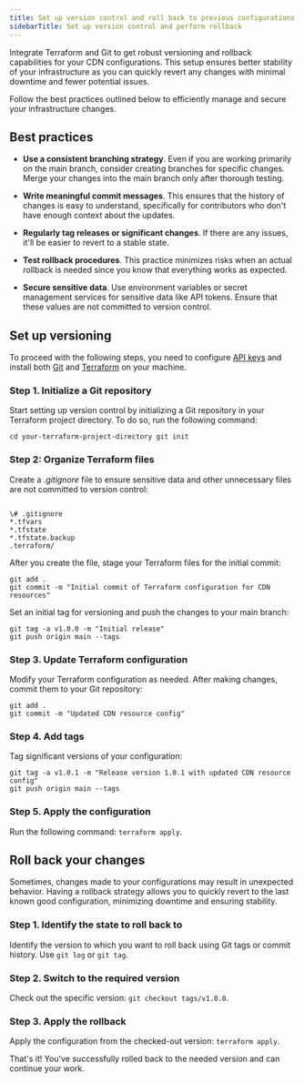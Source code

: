 ---
title: Set up version control and roll back to previous configurations
sidebarTitle: Set up version control and perform rollback
---

Integrate Terraform and Git to get robust versioning and rollback capabilities for your CDN configurations. This setup ensures better stability of your infrastructure as you can quickly revert any changes with minimal downtime and fewer potential issues. 

Follow the best practices outlined below to efficiently manage and secure your infrastructure changes. 

## Best practices

  * **Use a consistent branching strategy**. Even if you are working primarily on the main branch, consider creating branches for specific changes. Merge your changes into the main branch only after thorough testing. 

  * **Write meaningful commit messages**. This ensures that the history of changes is easy to understand, specifically for contributors who don't have enough context about the updates. 

  * **Regularly tag releases or significant changes**. If there are any issues, it'll be easier to revert to a stable state. 

  * **Test rollback procedures**. This practice minimizes risks when an actual rollback is needed since you know that everything works as expected. 

  * **Secure sensitive data**. Use environment variables or secret management services for sensitive data like API tokens. Ensure that these values are not committed to version control.


## Set up versioning

To proceed with the following steps, you need to configure [API keys](/account-settings/create-use-or-delete-a-permanent-api-token#create-a-permanent-api-token) and install both [Git](https://git-scm.com/) and [Terraform](/cdn/terraform/install-and-configure-terraform) on your machine. 

### Step 1. Initialize a Git repository

Start setting up version control by initializing a Git repository in your Terraform project directory. To do so, run the following command: 

```
cd your-terraform-project-directory git init 
```

### Step 2: Organize Terraform files

Create a _.gitignore_ file to ensure sensitive data and other unnecessary files are not committed to version control: 

```

\# .gitignore
*.tfvars
*.tfstate
*.tfstate.backup
.terraform/
```

After you create the file, stage your Terraform files for the initial commit: 

```
git add .
git commit -m "Initial commit of Terraform configuration for CDN resources"
```

Set an initial tag for versioning and push the changes to your main branch: 

```
git tag -a v1.0.0 -m "Initial release"
git push origin main --tags
```

### Step 3. Update Terraform configuration

Modify your Terraform configuration as needed. After making changes, commit them to your Git repository: 

```
git add . 
git commit -m "Updated CDN resource config" 
```

### Step 4. Add tags

Tag significant versions of your configuration:

```
git tag -a v1.0.1 -m "Release version 1.0.1 with updated CDN resource config" 
git push origin main --tags 
```

### Step 5. Apply the configuration

Run the following command: `terraform apply`.

## Roll back your changes

Sometimes, changes made to your configurations may result in unexpected behavior. Having a rollback strategy allows you to quickly revert to the last known good configuration, minimizing downtime and ensuring stability. 

### Step 1. Identify the state to roll back to

Identify the version to which you want to roll back using Git tags or commit history. Use `git log` or `git tag`.

### Step 2. Switch to the required version

Check out the specific version: `git checkout tags/v1.0.0`.

### Step 3. Apply the rollback

Apply the configuration from the checked-out version: `terraform apply`.

That's it! You've successfully rolled back to the needed version and can continue your work.